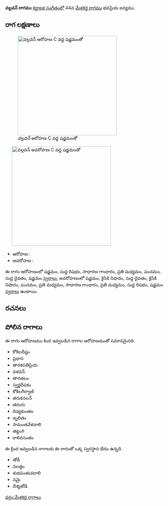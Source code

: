 {{Infobox ragam
	| name          	= వల్లవన్
	| synonym	    	= 
	| mela          	= 
	| chakra        	= 
	| janaka        	= 
	| type          	= షడవ-సంపూర్ణ
	| arohanam      	= {{svaraC|S|R1|G2|M2|P|D1|S'}} 
	| avarohanam    	= {{svaraC|S'|N2|D1|N2|P|M2|G2|M2|R1|S}}
	| jeeva         	=
	| chhaya        	=
	| nyasa         	=
	| vishesha      	= 
	| equivalent  		= 
}}
{{కర్ణాటక సంగీత రాగాలు}}
'''వల్లవన్ రాగము''' [[కర్ణాటక సంగీతం]]లో 44వ [[మేళకర్త రాగము]] భవప్రియ జన్యము. 


==రాగ లక్షణాలు==
[[Image:vallavan_ar_kb2wiki.png|thumb|right|316px|''వల్లవన్'' ఆరోహణ C వద్ద షడ్జమంతో]]
	[[Image:vallavan_av_kb2wiki.png|thumb|right|316px|''వల్లవన్'' అవరోహణ C వద్ద షడ్జమంతో]]

* ఆరోహణ : {{svaraC|S|R1|G2|M2|P|D1|S'}} 
* అవరోహణ : {{svaraC|S'|N2|D1|N2|P|M2|G2|M2|R1|S}}

ఈ రాగం ఆరోహణంలో షడ్జమం, సుద్ద  రిషభం, సాధారణ  గాంధారం, ప్రతి మధ్యమం, పంచమం, సుద్ద దైవతం, షడ్జమం [[స్వరాలు]], అవరోహణంలో షడ్జమం, కైసికి నిషాదం, సుద్ద దైవతం, కైసికి నిషాదం, పంచమం, ప్రతి మధ్యమం, సాధారణ  గాంధారం, ప్రతి మధ్యమం, సుద్ద  రిషభం, షడ్జమం [[స్వరాలు]] ఉంటాయి.

==రచనలు==



==పోలిన రాగాలు==
ఈ రాగం ఆరోహణము కింద ఇవ్వబడిన రాగాల ఆరోహణముతో సమానమైనది.
* కోకిలదీప్తం
* ప్రభాస
* తారకపతిప్రియ
* వళవన్
* తారతలం
* స్వర్ణదీపకం
* కోకిలగీర్వాణి
* తరుకనలన్
* తరంగు
* దివ్యకుంతల
* జ్నలితం
* సామంతవేళవాలి
* తట్టంగి
* కాళివసంతం

ఈ క్రింద ఇవ్వబడిన రాగాలకు ఈ రాగంతో ఒక్క స్వరస్థాన భేదం ఉన్నది.
* తోడీ
* నలత్తం
* శుభపంతువరాలి
* నమై
* దేశ్యతోడి



[[వర్గం:మేళకర్త రాగాలు]]